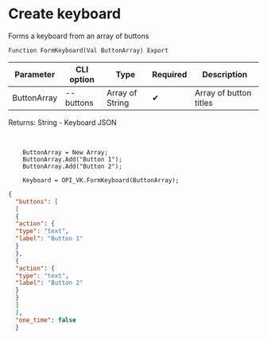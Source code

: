 ﻿---
sidebar_position: 1
---


# Create keyboard
 Forms a keyboard from an array of buttons



`Function FormKeyboard(Val ButtonArray) Export`

  | Parameter | CLI option | Type | Required | Description |
  |-|-|-|-|-|
  | ButtonArray | --buttons | Array of String | &#x2714; | Array of button titles |

  
  Returns:  String - Keyboard JSON

<br/>




```bsl title="Code example"
    ButtonArray = New Array;
    ButtonArray.Add("Button 1");
    ButtonArray.Add("Button 2");

    Keyboard = OPI_VK.FormKeyboard(ButtonArray);
```
 



```json title="Result"
{
  "buttons": [
  [
  {
  "action": {
  "type": "text",
  "label": "Button 1"
  }
  },
  {
  "action": {
  "type": "text",
  "label": "Button 2"
  }
  }
  ]
  ],
  "one_time": false
  }
```
